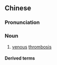 {{also|静脉血栓}}
==Chinese==
{{zh-forms|s=静脉血栓|type=22}}

===Pronunciation===
{{zh-pron
|m=jìngmài 血shuān
|c=zing6 mak6 hyut3 saan1
|cat=n
}}

===Noun===
{{zh-noun}}

# {{lb|zh|haematology}} [[venous]] [[thrombosis]]

====Derived terms====
{{zh-der|深靜脈血栓}}